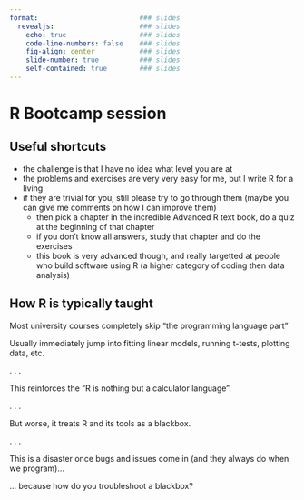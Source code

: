 ```yaml
---
format:                         ### slides
  revealjs:                     ### slides
    echo: true                  ### slides
    code-line-numbers: false    ### slides
    fig-align: center           ### slides
    slide-number: true          ### slides
    self-contained: true        ### slides
---
```


# R Bootcamp session

## Useful shortcuts

- the challenge is that I have no idea what level you are at
- the problems and exercises are very very easy for me, but I write R for a living
- if they are trivial for you, still please try to go through them (maybe you
can give me comments on how I can improve them)
  - then pick a chapter in the incredible Advanced R text book, do
  a quiz at the beginning of that chapter
  - if you don't know all answers, study that chapter and do the exercises
  - this book is very advanced though, and really targetted at people who
  build software using R (a higher category of coding then data analysis)


## How R is typically taught

Most university courses completely skip "the programming language part"

Usually immediately jump into fitting linear models, running t-tests, plotting data, etc.

. . .

This reinforces the "R is nothing but a calculator language".

. . .

But worse, it treats R and its tools as a blackbox.

. . .

This is a disaster once bugs and issues come in (and they always do when we program)...

... because how do you troubleshoot a blackbox?
